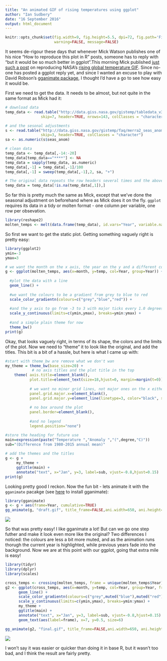 ```yaml
---
title: "An animated GIF of rising temperatures using ggplot"
author: "Ian Sudbery"
date: "16 September 2016"
output: html_document
---
```


```r
knitr::opts_chunk$set(fig.width=9, fig.height=5.5, dpi=72, fig.path='Figs/',
                      warning=FALSE, message=FALSE)
```

It seems de-rigour these days that whenever Mick Watson publishes one of his nice "How to reproduce this plot in R" posts, someone has to reply with "but it would be so much better in ggplot".This morning Mick published [just such a post](http://www.opiniomics.org/how-to-produce-an-animated-gif-of-rise-in-global-temperature-in-r/) on reproducing NASA's [rising global temperature GIF](http://earthobservatory.nasa.gov/blogs/earthmatters/2016/09/12/heres-how-the-warmest-august-in-136-years-looks-in-chart-form/). Since no-one has posted a ggplot reply yet, and since I wanted an excuse to play with David Robson's [gganimate package](https://github.com/dgrtwo/gganimate), I thought I'd have a go to see how easy it would be. 

First we need to get the data. It needs to be almost, but not quite in the same format as Mick had it:

```r
# download data
temp_data <- read.table("http://data.giss.nasa.gov/gistemp/tabledata_v3/GLB.Ts.txt", 
                skip=7, header=TRUE, nrows=143, colClasses = "character")

# and the sesonal adjustments
s <- read.table("http://data.giss.nasa.gov/gistemp/faq/merra2_seas_anom.txt", 
                skip=3, header=TRUE, colClasses = "character")
sa <- as.numeric(s$seas_anom)

# clean data
temp_data <- temp_data[,-14:-20]
temp_data[temp_data=="****"] <- NA
temp_data = sapply(temp_data, as.numeric)
temp_data[,-1] = temp_data[,-1]/100
temp_data[,-1] = sweep(temp_data[,-1],2, sa, "+")

# The original data repeats the row headers several times and the above converts those to NAs
temp_data = temp_data[!is.na(temp_data[,1]),]
```

So far this is pretty much the same as Mick, except that we've done the seasonal adjustment on beforehand where as Mick does it on the fly. `ggplot` requires its data in a tidy or molten format - one column per variable, one row per obsevation. 

```r
library(reshape2)
molten_temps <- melt(data.frame(temp_data), id.vars="Year", variable.name="month", value.name="temp")
```

So first we want to get the static plot. Getting something vaguely right is pretty easy:
```r
library(ggplot2)
ymin=-3
ymax=3

# we want the month on the x axis, the year on the y and a different colour for each year
g <- ggplot(molten_temps, aes(x=month, y=temp, col=Year, group=Year)) + 
  
  #plot the data with a line
  geom_line() + 
  
  #we want the colours to be a gradient from grey to blue to red
  scale_color_gradientn(colours=c("grey","blue","red")) + 
  
  #and the y axis to go from -3 to 3 with major ticks every 1.0 degrees
  scale_y_continuous(limits=c(ymin,ymax), breaks=ymin:ymax) + 
  
  #and a simple plain theme for now
  theme_bw() 
print(g)
```

Okay, that looks vaguely right, in terms of its shape, the colors and the limits of the plot. Now we need to "theme" it to look like the original, and add the titles. This bit is a bit of a hassle, but here is what I came up with:

```r
#start with theme_bw are remove what we don't wan
my_theme = theme_bw(base_size=20) + 
            # no axis titles and the plot title in the top
    theme( axis.title=element_blank(),
           plot.title=element_text(size=18,hjust=0, margin=margin(t=0)),
           
           # we want no minor grid lines, not major ones on the x either, but thick black dotted ones on y
           panel.grid.major.x=element_blank(),
           panel.grid.major.y=element_line(linetype=3, color="black", size=0.7),
           
           # no box around the plot
           panel.border=element_blank(),
           
           #and no legend
           legend.position="none")

#store the heading for future use
main=expression(paste("Temperature ","Anomaly ","(",degree,"C)"))
sub="(Difference from 1980-2015 annual mean)"
 
# add the themes and the titles
g <- g +
     my_theme +
     ggtitle(main) +
     annotate("text", x="Jan", y=3, label=sub, vjust=-0.8,hjust=0.15)
print(g)
```

Looking pretty good I reckon. Now the fun bit - lets animate it with the `gganimate` pacakge (see [here](https://github.com/dgrtwo/gganimate) to install gganimate):

```r
library(gganimate)
g <- g + aes(frame=Year, cumulative=TRUE)
gg_animate(g, "draft.gif", title_frame=FALSE,ani.width=650, ani.height=400, interval=0.1)
```
![](draft.gif)

So that was pretty easy! I like gganimate a lot! But can we go one step futher and make it look even more like the original? Two differences I noticed: the colours are less a bit more muted, and as the animation runs thorugh the current year is highlighted, while previous years fade into the background. Now we are at this point with our ggplot, going that extra mile is easy!

```r
library(tidyr)
library(dplyr)
library(scales)

cross_temps <- crossing(molten_temps, frame = unique(molten_temps$Year)) %>% filter(Year<=frame)
g2 <- ggplot(cross_temps, aes(x=month, y=temp, col=Year, group=Year, frame=frame, alpha=Year==frame)) + 
      geom_line() + 
      scale_color_gradientn(colours=c("grey",muted("blue"),muted("red"))) + 
      scale_y_continuous(limits=c(ymin,ymax), breaks=ymin:ymax) + 
      my_theme + 
      ggtitle(main) +
      annotate("text", x="Jan", y=3, label=sub, vjust=-0.8,hjust=0.15)  + 
      geom_text(aes(label=frame), x=7, y=0.5, size=6)

gg_animate(g2, "final.gif", title_frame=FALSE,ani.width=650, ani.height=400, interval=0.1)
```

![](final.gif)

I won't say it was easier or quicker than doing it in base R, but it wasn't too bad, and I think the result are fairly pretty. 